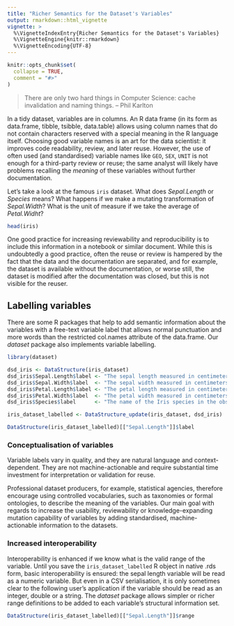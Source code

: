 ```yaml
---
title: "Richer Semantics for the Dataset's Variables"
output: rmarkdown::html_vignette
vignette: >
  %\VignetteIndexEntry{Richer Semantics for the Dataset's Variables}
  %\VignetteEngine{knitr::rmarkdown}
  %\VignetteEncoding{UTF-8}
---
```


```r
knitr::opts_chunk$set(
  collapse = TRUE,
  comment = "#>"
)
```

> There are only two hard things in Computer Science: cache invalidation and naming things. 
-- Phil Karlton

In a tidy dataset, variables are in columns. An R data frame (in its form as data.frame, tibble, tsibble, data.table) allows using column names that do not contain characters reserved with a special meaning in the R language itself. Choosing good variable names is an art for the data scientist: it improves code readability, review, and later reuse. However, the use of often used (and standardised) variable names like `GEO`, `SEX`, `UNIT` is not enough for a third-party review or reuse; the same analyst will likely have problems recalling the _meaning_ of these variables without further documentation.

Let's take a look at the famous `iris` dataset. What does _Sepal.Length_ or _Species_ means? What happens if we make a mutating transformation of _Sepal.Width_? What is the unit of measure if we take the average of _Petal.Widht_?

```r
head(iris)
```

One good practice for increasing reviewability and reproducibility is to include this information in a notebook or similar document. While this is undoubtedly a good practice, often the reuse or review is hampered by the fact that the data and the documentation are separated, and for example, the dataset is available without the documentation, or worse still, the dataset is modified after the documentation was closed, but this is not visible for the reuser.

## Labelling variables

There are some R packages that help to add semantic information about the variables with a free-text variable label that allows normal punctuation and more words than the restricted col.names attribute of the data.frame. Our _dataset_ package also implements variable labelling.

```r
library(dataset)
```

```r
dsd_iris <- DataStructure(iris_dataset)
dsd_iris$Sepal.Length$label <- "The sepal length measured in centimeters."
dsd_iris$Sepal.Width$label  <- "The sepal width measured in centimeters."
dsd_iris$Petal.Length$label <- "The petal length measured in centimeters."
dsd_iris$Petal.Width$label  <- "The petal width measured in centimeters."
dsd_iris$Species$label      <- "The name of the Iris species in the observation."

iris_dataset_labelled <- DataStructure_update(iris_dataset, dsd_iris)
```

```r
DataStructure(iris_dataset_labelled)[["Sepal.Length"]]$label
```

### Conceptualisation of variables

Variable labels vary in quality, and they are natural language and context-dependent. They are not machine-actionable and require substantial time investment for interpretation or validation for reuse. 

Professional dataset producers, for example, statistical agencies, therefore encourage using controlled vocabularies, such as taxonomies or formal ontologies, to describe the meaning of the variables. Our main goal with regards to increase the usability, reviewability or knowledge-expanding mutation capability of variables by adding standardised, machine-actionable information to the datasets.

### Increased interoperability

Interoperability is enhanced if we know what is the valid range of the variable. Until you save the `iris_dataset_labelled` R object in native .rds form, basic interoperability is ensured: the sepal length variable will be read as a numeric variable. But even in a CSV serialisation, it is only sometimes clear to the following user's application if the variable should be read as an integer, double or a string.  The _dataset_ package allows simpler or richer range definitions to be added to each variable's structural information set.

```r
DataStructure(iris_dataset_labelled)[["Sepal.Length"]]$range
```

